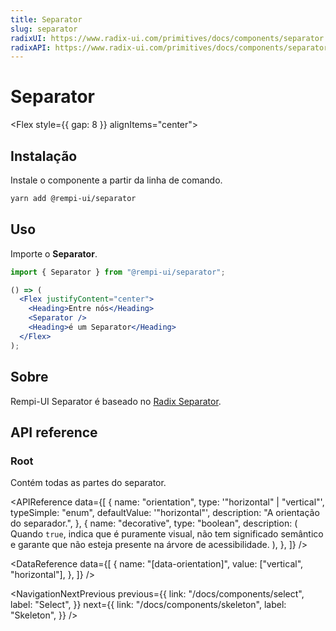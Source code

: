 ```yaml
---
title: Separator
slug: separator
radixUI: https://www.radix-ui.com/primitives/docs/components/separator
radixAPI: https://www.radix-ui.com/primitives/docs/components/separator#api-reference
---
```


# Separator

<Description text="Separa visual ou semanticamente o conteúdo." />

<Flex style={{ gap: 8 }} alignItems="center">
  <RadixUI href="https://www.radix-ui.com/primitives/docs/components/separator" />
  <RadixAPI href="https://www.radix-ui.com/primitives/docs/components/separator#api-reference" />
  <SelectVersion />
</Flex>

<PreviewComponent name="separator" />

## Instalação

Instale o componente a partir da linha de comando.

```bash
yarn add @rempi-ui/separator
```

## Uso

Importe o <strong>Separator</strong>.

```jsx
import { Separator } from "@rempi-ui/separator";

() => (
  <Flex justifyContent="center">
    <Heading>Entre nós</Heading>
    <Separator />
    <Heading>é um Separator</Heading>
  </Flex>
);
```

## Sobre

Rempi-UI Separator é baseado no [Radix Separator](https://www.radix-ui.com/primitives/docs/components/separator).

## API reference

### Root

Contém todas as partes do separator.

<MoreInfo
  componentName="Radix Separator"
  componentLink="https://www.radix-ui.com/primitives/docs/components/separator#root"
/>

<APIReference
  data={[
    {
      name: "orientation",
      type: '"horizontal" | "vertical"',
      typeSimple: "enum",
      defaultValue: '"horizontal"',
      description: "A orientação do separador.",
    },
    {
      name: "decorative",
      type: "boolean",
      description: (
        <span>
          Quando <code>true</code>, indica que é puramente visual, não tem
          significado semântico e garante que não esteja presente na árvore de
          acessibilidade.
        </span>
      ),
    },
  ]}
/>

<DataReference
  data={[
    {
      name: "[data-orientation]",
      value: ["vertical", "horizontal"],
    },
  ]}
/>

<NavigationNextPrevious
  previous={{
    link: "/docs/components/select",
    label: "Select",
  }}
  next={{
    link: "/docs/components/skeleton",
    label: "Skeleton",
  }}
/>

<EditThisPage url="components/pt-BR/separator/1.0.0.mdx" />